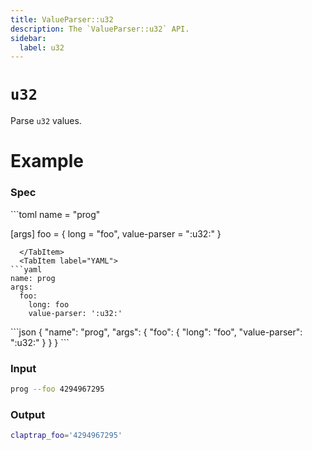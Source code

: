 ```yaml
---
title: ValueParser::u32
description: The `ValueParser::u32` API.
sidebar:
  label: u32
---
```



# `u32` <LinkButton href="https://docs.rs/clap/latest/clap/value_parser/fn.u32.html" icon="open-book" variant="minimal"></LinkButton>

<Badge text="since 0.1.0" size="small" />

Parse `u32` values.

# Example

### Spec

<Tabs syncKey="format">
  <TabItem label="TOML">
```toml
name = "prog"

[args]
foo = { long = "foo", value-parser = ":u32:" }
```
  </TabItem>
  <TabItem label="YAML">
```yaml
name: prog
args:
  foo:
    long: foo
    value-parser: ':u32:'
```
  </TabItem>
  <TabItem label="JSON">
```json
{
  "name": "prog",
  "args": {
    "foo": {
      "long": "foo",
      "value-parser": ":u32:"
    }
  }
}
```
  </TabItem>
</Tabs>

### Input

```bash
prog --foo 4294967295
```

### Output

```bash
claptrap_foo='4294967295'
```
